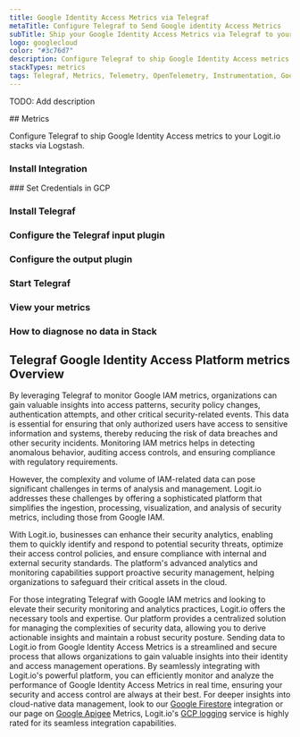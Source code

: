 ```yaml
---
title: Google Identity Access Metrics via Telegraf
metaTitle: Configure Telegraf to Send Google identity Access Metrics
subTitle: Ship your Google Identity Access Metrics via Telegraf to your Logit.io Stack
logo: googlecloud
color: "#3c76d7"
description: Configure Telegraf to ship Google Identity Access metrics to Logit.io. Get started using our Telegraf Google Identity Access metrics example configuration.
stackTypes: metrics
tags: Telegraf, Metrics, Telemetry, OpenTelemetry, Instrumentation, Google Identity Access, Security Metrics, Access Management
---
```


TODO: Add description

<Steps>
  ## Metrics

  Configure Telegraf to ship Google Identity Access metrics to your Logit.io stacks via Logstash.
  
  ### Install Integration
  <InstallIntegration/>
  ### Set Credentials in GCP

  <SetGCPCredentials intro="Google Identity and Access Management (IAM) is a robust solution within Google Cloud that empowers organizations to manage user identities and control access to their cloud resources effectively. IAM is designed to provide secure and fine-grained access controls, allowing organizations to define roles, permissions, and policies to protect their data and infrastructure."/>
  
  ### Install Telegraf

  <InstallTelegraf />

  ### Configure the Telegraf input plugin

  <TelegrafStackDriverInput metric_type="iam.googleapis.com"/>

  ### Configure the output plugin

  <TelegrafOutputPlugin />

  ### Start Telegraf

  <StartTelegraf />

  ### View your metrics
  <LaunchStack stackType="metrics" source="Google_Identity_Access_Metrics_via_Telegraf" utmMedium="metrics" utmCampaign="telegraf-GoogleIdentityAccess-metrics" />

  ### How to diagnose no data in Stack

  <DiagnoseNoData />
</Steps>

## Telegraf Google Identity Access Platform metrics Overview

By leveraging Telegraf to monitor Google IAM metrics, organizations can gain valuable insights 
into access patterns, security policy changes, authentication attempts, and other critical 
security-related events. This data is essential for ensuring that only authorized users have 
access to sensitive information and systems, thereby reducing the risk of data breaches and 
other security incidents. Monitoring IAM metrics helps in detecting anomalous behavior, 
auditing access controls, and ensuring compliance with regulatory requirements.

However, the complexity and volume of IAM-related data can pose significant challenges in 
terms of analysis and management. Logit.io addresses these challenges by offering a 
sophisticated platform that simplifies the ingestion, processing, visualization, and analysis 
of security metrics, including those from Google IAM. 

With Logit.io, businesses can enhance their security analytics, enabling them to quickly identify 
and respond to potential security threats, optimize their access control policies, and ensure 
compliance with internal and external security standards. The platform's advanced analytics 
and monitoring capabilities support proactive security management, helping organizations to 
safeguard their critical assets in the cloud.

For those integrating Telegraf with Google IAM metrics and looking to elevate their security 
monitoring and analytics practices, Logit.io offers the necessary tools and expertise. 
Our platform provides a centralized solution for managing the complexities of security data, 
allowing you to derive actionable insights and maintain a robust security posture. Sending 
data to Logit.io from Google Identity Access Metrics is a streamlined and secure process 
that allows organizations to gain valuable insights into their identity and access management 
operations. By seamlessly integrating with Logit.io's powerful platform, you can efficiently 
monitor and analyze the performance of Google Identity Access Metrics in real time, ensuring 
your security and access control are always at their best. For deeper insights into 
cloud-native data management, look to our [Google Firestore](/integrations/infrastructure-metrics/google-cloud/firestore-telegraf-metrics) 
integration or our page on [Google Apigee](/integrations/infrastructure-metrics/google-cloud/apigee-telegraf-metrics) 
Metrics, Logit.io's [GCP logging](https://logit.io/solutions/gcp-logging/) 
service is highly rated for its seamless integration capabilities.